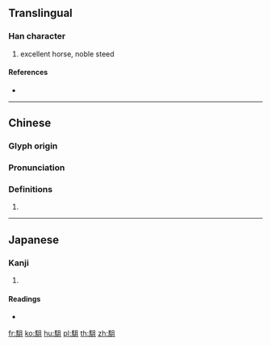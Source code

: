 {{character info/new}}
{{also|驵}}
==Translingual==

===Han character===
{{Han char|rn=187|rad=馬|as=05|sn=15|four=77310|canj=SFBM}}

# excellent horse, noble steed

====References====
* {{Han ref|kx=1436.070|dkj=44665|dj=1960.320|hdz=74546.100|uh=99D4|ud=39380|bh=E8CA|bd=59594}}

----

==Chinese==
{{zh-forms}}

===Glyph origin===
{{Han etym}}

===Pronunciation===
{{zh-pron
|m=zǎng,zǔ,zù
|c=cong2,zou2,zong2
|h=pfs=
|md=
|mn=
|w=
|mc=y
|oc=y
|cat=n
}}

===Definitions===
{{zh-hanzi}}

# {{rfdef|lang=zh}}

----

==Japanese==

===Kanji===
{{ja-kanji|grade=|rs=馬05}}

# {{defn|lang=ja|sort=馬05}}

====Readings====
* {{ja-readings|on=[[そう]] (sō), [[そ]] (so), [[ぞ]] (zo), [[しょ]] (sho)|kun=[[うま]] (uma)}}

[[fr:駔]]
[[ko:駔]]
[[hu:駔]]
[[pl:駔]]
[[th:駔]]
[[zh:駔]]